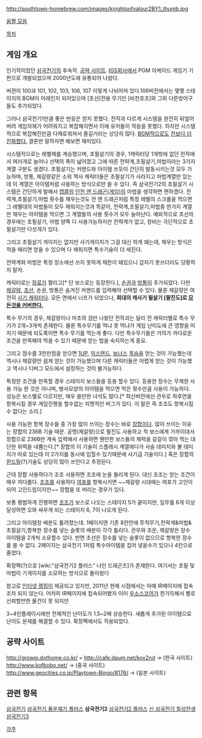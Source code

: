 http://southtown-homebrew.com/images/knightsofvalour2BY1_thumb.jpg

{{{#!html
<iframe width="420" height="315" src="http://www.youtube.com/embed/uGVSDOCxjb4" frameborder="0" allowfullscreen></iframe>
}}}

[http://emu.flashwing.net/picture0423/kov2/ 움짤 모음]

[[목차]]

== 게임 개요 ==
인기작이었던 [[삼국전기]]의 후속작. [http://growgi.dothome.co.kr/sango2/ 공략 사이트].  [[IGS]]회사에서 PGM 아케이드 게임기 기판으로 개발되었으며 2000년도에 유통되어 나왔다.

버젼이 100과 101, 102, 103, 106, 107 이렇게 나뉘어져 있다.106버전에서는 몇몇 스테이지의 BGM이 어레인지 되어있으며 [초선]전용 무기인 [비천호조]와 그외 다른방어구들도 추가되었다.

그러나 삼국전기1만큼 좋은 반응은 얻지 못했다. 전작과 다르게 시스템을 완전히 뒤엎어 버려 게임자체가 어려워지고 복잡해지면서 이에 유저들이 적응을 못했다. 하지만 시스템적으로 복잡해진만큼 다채로워져서 즐길거리는 상당히 많다. [http://www.nicovideo.jp/watch/sm10096965 BGM적으로도] [http://www.nicovideo.jp/watch/sm10097301 전보다 더 진화했다.] 결론만 말하자면 해보면 재미있다.

시스템적으로는 레벨제를 계승했으며, 초필살기의 경우, 1캐릭터당 1개밖에 없던 전작에서 여러개로 늘어나 선택의 폭이 넓어졌고 그에 따른 전략계,초필살기,마법이라는 3가지 계열 구분도 생겼다. 초필살기는 커맨드와 아이템 쓰듯이 간단히 발동시키는것 모두 가능하며, 방통, 제갈량같은 소위 책사 캐릭터들은 초필살기가 사라지고 마법계열만 있는데 이 계열은 아이템처럼 사용하는 방식으로만 쓸 수 있다. 즉 삼국전기2의 초필살기 시스템은 간단하게 말해서 [[캡콤]]의 [[던전 앤 드래곤(게임)]]의 마법을 생각하면 편하겠다. 전략계,초필살기,마법 횟수를 채우는것도 전 앤 드래곤처럼 특정 레벨의 스크롤을 먹으면 그 레벨대의 마법들이 모두 채워지는것과 똑같이, 전략계,초필살기,마법중 한가지 계열만 채우는 아이템을 먹으면 그 계열들의 사용 횟수가 모두 늘어난다. 예외적으로 초선의 경우에는 초필살기, 마법 양쪽 다 사용가능하지만 전략계가 없고, 장비는 극단적으로 초필살기만 다섯개가 있다.

그리고 초필살기 게이지는 없지만 사기게이지가 그걸 대신 하게 돼는데, 채우는 방식은 적을 때리면 얻을 수 있으며 다 채워지면 특수기술이 더 세진다.

전략계와 마법은 특정 장소에선 쓰지 못하게 제한이 돼있으니 갑자기 못쓰더라도 당황하지 말자. 

캐릭터로는 [[장료]]가 짤리고[* 단 보스로는 등장한다.], [[손권]]과 [[방통]]이 추가되었다. 다만 [[제갈량]], [[초선]], 손권, 방통은 숨겨진 커맨드를 입력해야 선택할 수 있다.
{{{#!html
<object id='mgoonPlayer' classid='clsid:D27CDB6E-AE6D-11cf-96B8-444553540000' width='500' height='423' align='middle'><param name='allowScriptAccess' value='always' /><param name='allowFullScreen' value='true' /><param name='movie' value='http://play.mgoon.com/Video/V2234397@0' /><param name='quality' value='high' /><param name='bgcolor' value='#000000' /><embed src='http://play.mgoon.com/Video/V2234397@0' classid='clsid:D27CDB6E-AE6D-11cf-96B8-444553540000' quality='high' bgcolor='#000000' width='500' height='423' name='mgoonPlayer' align='middle' allowScriptAccess='always' allowFullScreen='true' type='application/x-shockwave-flash' /></object>
}}}
물론 제갈량은 여전히 [[사기 캐릭터]]다. 모든 면에서 너프가 되었으나, '''희대의 캐사기 필살기 [팔진도]로 [http://v.youku.com/v_show/id_XMjY1NDM1Mzc2.html 모든것을 커버한다.]'''

특수 무기의 경우, 제갈량이나 마초의 검만 나왔던 전작과는 달리 전 캐릭터별로 특수 무기가 2개~3개씩 존재한다. 물론 특수무기를 먹냐 못 먹냐가 게임 난이도에 큰 영향을 미치기 때문에 되도록이면 특수 무기를 먹는게 좋다. 다만 특수무기들은 거의가 까다로운 조건을 만족해야 먹을 수 있기 때문에 얻는 법을 숙지하는게 중요.

그리고 점수를 3천만점을 얻으면 [[1UP]], [[익스텐드]], [[보너스]] [[목숨]]을 얻는 것이 가능했는데 역시나 제갈량만 쉽게 얻는 것이 가능했으며 다른 캐릭터들은 어렵게 얻는 것이 가능했고 역시나 디버그 모드에서 설정하는 것이 불가능하다.

특정한 조건을 만족할 경우 스테이지 보스들을 등용 할수 있다. 등용한 장수는 무제한 사용 가능 한 것은 아니며, 병사모양의 아이템을 먹으면 먹은 횟수만큼 사용이 가능하다. 성능은 보스별로 다르지만, 매우 쓸만한 녀석도 많다.[* 최신버전에선 관우로 하후연을 항복시킬 경우 게임진행을 할수없는 치명적인 버그가 있다. 이 말은 즉 조조도 항복시킬수 없다는 소리.]

사용 가능한 항복 장수들 중 가장 많이 쓰이는 장수는 바로 [[장합]]이다.
많이 쓰이는 이유는 장합의 236B 기술 때문.
공명(제갈량)으로 팔진도 사용하고 적 보스에게 가까이대서 장합으로 236B만 계속 입력해서 사용하면 웬만한 보스들의 체력을 갈갈이 깎아 먹는 대단한 위력을 내뿜는다.[* 장합의 이 기술이 스플래시 계열에다가 사슬 데미지와 불 데미지가 따로 있는데 이 2가지를 동시에 입힐수 있기때문에 사기급 기술이다.] 혹은 장합의 [[윈드밀]](?)기술도 상당히 많이 쓰인다고 추정된다.

근데 장합 사용하다가 조조 사용하면 조조에 눈을 돌리게 된다. 대신 조조는 얻는 조건이 매우 까다롭다.
[[조조]]를 사용하다 [[여포]]를 항복시키면 ~~제갈량 시대에는 여포가 고인이 되어 고인드립이지만~~ 장합을 또 버리는 경우가 있다.

보통 평범하게 진행하면 [[조조]]가 보스로 나오는 스테이지 5가 끝이지만, 임무를 6개 이상 달성하면 오와 싸우게 되는 스테이지 6, 7이 나오게 된다.

그리고 아이템창 배분도 틀려졌는데. 1페이지엔 기존 8칸안에 투척무기,전략계&마법&초필살기,항복한 장수를 넣는 슬롯의 배분이 각각 틀리다. 관우와 조운, 제갈량은 장수 아이템을 2개씩 소유할수 있다. 반면 초선은 장수를 넣는 슬롯이 없으므로 항복한 장수를 쓸 수 없다.
2페이지는 삼국전기 1처럼 특수아이템을 집어 넣을수가 있으나 4칸으로 줄었다.

확장팩(?)으로 [wiki:"삼국전기2 플러스" 나인 드래곤즈]가 존재한다. 여기서는 초필 및 마법이 기게이지를 소모하는 방식으로 돌아왔다

참고로 [[인터넷 랭킹]]이 제공되고 있지만, 2011년 현재 시점에서는 아예 IR페이지에 접속조차 되지 않는다. 어차피 IR페이지에 접속되어봤자 이미 [[우소스코어]]가 한가득해서 별로 신뢰할만한 물건이 못 되지만

3~4인플레이시에만 전체적인 난이도가 1.5~2배 상승한다. 새롭게 추가된 아이템으로 난이도 문제를 해결할 수 있다. 확장팩에서도 적용되었다.

== 공략 사이트 ==
http://growgi.dothome.co.kr/ = http://cafe.daum.net/kov2nd → (한국 사이트)
http://www.kofbobo.net/ → (중국 사이트)
http://www.geocities.co.jp/Playtown-Bingo/8176/ → (일본 사이트)

== 관련 항목 ==
[[삼국전기]]
[[삼국전기 풍운재기 플러스]]
'''삼국전기2''' 
[[삼국전기2 플러스]]
[[신 삼국전기 칠성전생]]
[[삼국전기3]]

[[각주]]
